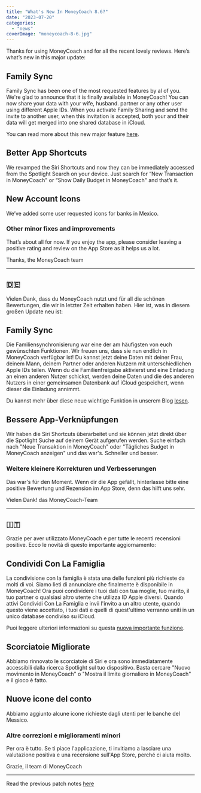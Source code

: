 ```yaml
---
title: "What's New In MoneyCoach 8.6?"
date: "2023-07-20"
categories: 
  - "news"
coverImage: "moneycoach-8-6.jpg"
---
```

Thanks for using MoneyCoach and for all the recent lovely reviews. Here’s what’s new in this major update:

## Family Sync
Family Sync has been one of the most requested features by al of you. We're glad to announce that it is finally available in MoneyCoach! You can now share your data with your wife, husband. partner or any other user using different Apple IDs. When you activate Family Sharing and send the invite to another user, when this invitation is accepted, both your and their data will get merged into one shared database in iCloud.

You can read more about this new major feature [here](/blog/introducing-family-sharing-and-budgeting-for-couples-in-moneycoach-app).

## Better App Shortcuts
We revamped the Siri Shortcuts and now they can be immediately accessed from the Spotlight Search on your device. Just search for “New Transaction in MoneyCoach" or “Show Daily Budget in MoneyCoach" and that’s it.

## New Account Icons
We’ve added some user requested icons for banks in Mexico.

### Other minor fixes and improvements

That’s about all for now. If you enjoy the app, please consider leaving a positive rating and review on the App Store as it helps us a lot.

Thanks,
the MoneyCoach team

* * *
## 🇩🇪

Vielen Dank, dass du MoneyCoach nutzt und für all die schönen Bewertungen, die wir in letzter Zeit erhalten haben. 
Hier ist, was in diesem großen Update neu ist:

## Family Sync
Die Familiensynchronisierung war eine der am häufigsten von euch gewünschten Funktionen. Wir freuen uns, dass sie nun endlich in MoneyCoach verfügbar ist! Du kannst jetzt deine Daten mit deiner Frau, deinem Mann, deinem Partner oder anderen Nutzern mit unterschiedlichen Apple IDs teilen. Wenn du die Familienfreigabe aktivierst und eine Einladung an einen anderen Nutzer schickst, werden deine Daten und die des anderen Nutzers in einer gemeinsamen Datenbank auf iCloud gespeichert, wenn dieser die Einladung annimmt.

Du kannst mehr über diese neue wichtige Funktion in unserem Blog [lesen](/blog/introducing-family-sharing-and-budgeting-for-couples-in-moneycoach-app).

## Bessere App-Verknüpfungen
Wir haben die Siri Shortcuts überarbeitet und sie können jetzt direkt über die Spotlight Suche auf deinem Gerät aufgerufen werden. Suche einfach nach "Neue Transaktion in MoneyCoach" oder "Tägliches Budget in MoneyCoach anzeigen" und das war's. Schneller und besser.

### Weitere kleinere Korrekturen und Verbesserungen

Das war's für den Moment. 
Wenn dir die App gefällt, hinterlasse bitte eine positive Bewertung und Rezension im App Store, denn das hilft uns sehr.

Vielen Dank!
das MoneyCoach-Team

* * *
## 🇮🇹

Grazie per aver utilizzato MoneyCoach e per tutte le recenti recensioni positive. Ecco le novità di questo importante aggiornamento:

## Condividi Con La Famiglia
La condivisione con la famiglia è stata una delle funzioni più richieste da molti di voi. Siamo lieti di annunciare che finalmente è disponibile in MoneyCoach! Ora puoi condividere i tuoi dati con tua moglie, tuo marito, il tuo partner o qualsiasi altro utente che utilizza ID Apple diversi. Quando attivi Condividi Con La Famiglia e invii l'invito a un altro utente, quando questo viene accettato, i tuoi dati e quelli di quest'ultimo verranno uniti in un unico database condiviso su iCloud.

Puoi leggere ulteriori informazioni su questa [nuova importante funzione](/blog/introducing-family-sharing-and-budgeting-for-couples-in-moneycoach-app).

## Scorciatoie Migliorate
Abbiamo rinnovato le scorciatoie di Siri e ora sono immediatamente accessibili dalla ricerca Spotlight sul tuo dispositivo. Basta cercare "Nuovo movimento in MoneyCoach" o "Mostra il limite giornaliero in MoneyCoach" e il gioco è fatto.

## Nuove icone del conto
Abbiamo aggiunto alcune icone richieste dagli utenti per le banche del Messico.

### Altre correzioni e miglioramenti minori

Per ora è tutto. Se ti piace l'applicazione, ti invitiamo a lasciare una valutazione positiva e una recensione sull'App Store, perché ci aiuta molto.

Grazie,
il team di MoneyCoach
* * *

Read the previous patch notes [here](/blog/whats-new-in-moneycoach-8-5)
